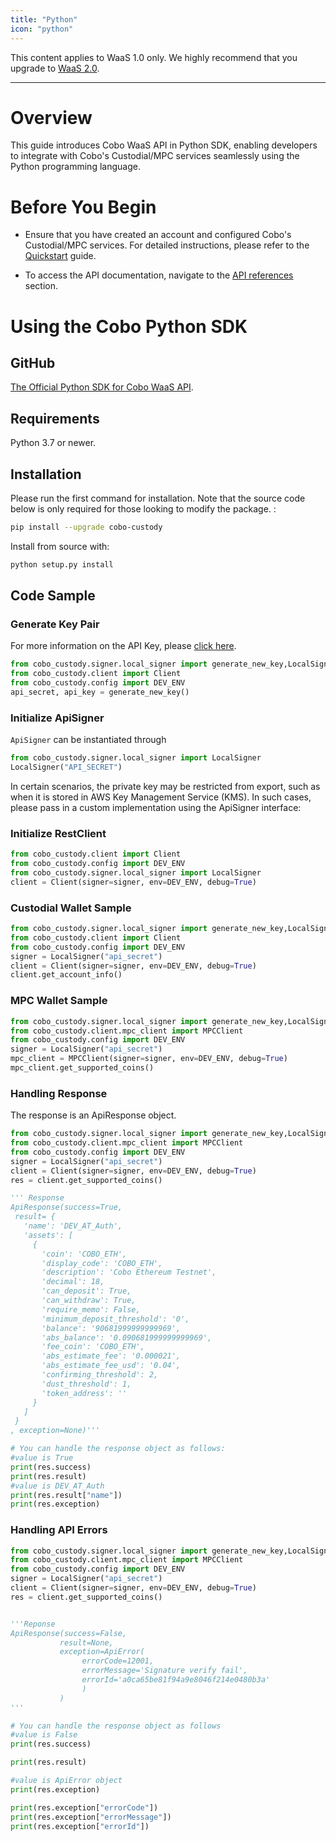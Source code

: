```yaml
---
title: "Python"
icon: "python"
---
```

<Note>This content applies to WaaS 1.0 only. We highly recommend that you upgrade to [WaaS 2.0](https://www.cobo.com/developers/v2/guides/overview/introduction).</Note>


***
# Overview
This guide introduces Cobo WaaS API in Python SDK, enabling developers to integrate with Cobo's Custodial/MPC services seamlessly using the Python programming language.


# Before You Begin
- Ensure that you have created an account and configured Cobo's Custodial/MPC services.
For detailed instructions, please refer to the [Quickstart](https://www.cobo.com/developers/get-started/overview/quickstart) guide.

- To access the API documentation, navigate to the [API references](https://www.cobo.com/developers/api-references/overview/) section.



# Using the Cobo Python SDK


## GitHub
[The Official Python SDK for Cobo WaaS API](https://github.com/CoboGlobal/cobo-python-api).




## Requirements
Python 3.7 or newer.


## Installation
Please run the first command for installation. Note that the source code below is only required for those looking to modify the package.
:


```sh
pip install --upgrade cobo-custody
```


Install from source with:


```sh
python setup.py install
```

## Code Sample

### Generate Key Pair
For more information on the API Key, please [click here](/v1/api-references/overview/authentication).


```python
from cobo_custody.signer.local_signer import generate_new_key,LocalSigner
from cobo_custody.client import Client
from cobo_custody.config import DEV_ENV
api_secret, api_key = generate_new_key()
```

### Initialize ApiSigner

`ApiSigner` can be instantiated through

```python
from cobo_custody.signer.local_signer import LocalSigner
LocalSigner("API_SECRET")
```

In certain scenarios, the private key may be restricted from export, such as when it is stored in AWS Key Management Service (KMS).
In such cases, please pass in a custom implementation using the ApiSigner interface:

### Initialize RestClient

```python
from cobo_custody.client import Client
from cobo_custody.config import DEV_ENV
from cobo_custody.signer.local_signer import LocalSigner
client = Client(signer=signer, env=DEV_ENV, debug=True)
```


### Custodial Wallet Sample
```python
from cobo_custody.signer.local_signer import generate_new_key,LocalSigner
from cobo_custody.client import Client
from cobo_custody.config import DEV_ENV
signer = LocalSigner("api_secret")
client = Client(signer=signer, env=DEV_ENV, debug=True)
client.get_account_info()
```


### MPC Wallet Sample
```python
from cobo_custody.signer.local_signer import generate_new_key,LocalSigner
from cobo_custody.client.mpc_client import MPCClient
from cobo_custody.config import DEV_ENV
signer = LocalSigner("api_secret")
mpc_client = MPCClient(signer=signer, env=DEV_ENV, debug=True)
mpc_client.get_supported_coins()
```


### Handling Response


The response is an ApiResponse object.
```python
from cobo_custody.signer.local_signer import generate_new_key,LocalSigner
from cobo_custody.client.mpc_client import MPCClient
from cobo_custody.config import DEV_ENV
signer = LocalSigner("api_secret")
client = Client(signer=signer, env=DEV_ENV, debug=True)
res = client.get_supported_coins()

''' Response
ApiResponse(success=True,
 result= {
   'name': 'DEV_AT_Auth',
   'assets': [
     {
       'coin': 'COBO_ETH',
       'display_code': 'COBO_ETH',
       'description': 'Cobo Ethereum Testnet',
       'decimal': 18,
       'can_deposit': True,
       'can_withdraw': True,
       'require_memo': False,
       'minimum_deposit_threshold': '0',
       'balance': '90681999999999969',
       'abs_balance': '0.090681999999999969',
       'fee_coin': 'COBO_ETH',
       'abs_estimate_fee': '0.000021',
       'abs_estimate_fee_usd': '0.04',
       'confirming_threshold': 2,
       'dust_threshold': 1,
       'token_address': ''
     }
   ]
 }
, exception=None)'''

# You can handle the response object as follows:
#value is True
print(res.success)
print(res.result)
#value is DEV_AT_Auth
print(res.result["name"])
print(res.exception)
```


### Handling API Errors
```python
from cobo_custody.signer.local_signer import generate_new_key,LocalSigner
from cobo_custody.client.mpc_client import MPCClient
from cobo_custody.config import DEV_ENV
signer = LocalSigner("api_secret")
client = Client(signer=signer, env=DEV_ENV, debug=True)
res = client.get_supported_coins()


'''Reponse
ApiResponse(success=False,
           result=None,
           exception=ApiError(
                errorCode=12001,
                errorMessage='Signature verify fail',
                errorId='a0ca65be81f94a9e8046f214e0480b3a'
                )
           )
'''

# You can handle the response object as follows
#value is False
print(res.success)

print(res.result)

#value is ApiError object
print(res.exception)

print(res.exception["errorCode"])
print(res.exception["errorMessage"])
print(res.exception["errorId"])
```